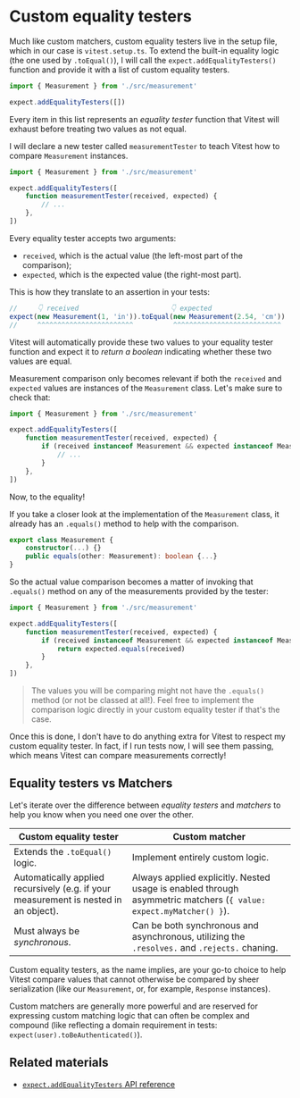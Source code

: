 # Custom equality testers

<EpicVideo url="https://www.epicweb.dev/workshops/advanced-vitest-patterns/assertions/03-03-problem/solution" />

Much like custom matchers, custom equality testers live in the setup file, which in our case is `vitest.setup.ts`. To extend the built-in equality logic (the one used by `.toEqual()`), I will call the `expect.addEqualityTesters()` function and provide it with a list of custom equality testers.

```ts filename=vitest.setup.ts add=3
import { Measurement } from './src/measurement'

expect.addEqualityTesters([])
```

Every item in this list represents an _equality tester_ function that Vitest will exhaust before treating two values as not equal.

I will declare a new tester called `measurementTester` to teach Vitest how to compare `Measurement` instances.

```ts filename=vitest.setup.ts add=4
import { Measurement } from './src/measurement'

expect.addEqualityTesters([
	function measurementTester(received, expected) {
		// ...
	},
])
```

Every equality tester accepts two arguments:

- `received`, which is the actual value (the left-most part of the comparison);
- `expected`, which is the expected value (the right-most part).

This is how they translate to an assertion in your tests:

```ts nonumber nocopy
//     👇 received                       👇 expected
expect(new Measurement(1, 'in')).toEqual(new Measurement(2.54, 'cm'))
//     ^^^^^^^^^^^^^^^^^^^^^^^^          ^^^^^^^^^^^^^^^^^^^^^^^^^^^
```

Vitest will automatically provide these two values to your equality tester function and expect it to _return a boolean_ indicating whether these two values are equal.

Measurement comparison only becomes relevant if both the `received` and `expected` values are instances of the `Measurement` class. Let's make sure to check that:

```ts file=vitest.setup.ts add=5-7
import { Measurement } from './src/measurement'

expect.addEqualityTesters([
	function measurementTester(received, expected) {
		if (received instanceof Measurement && expected instanceof Measurement) {
			// ...
		}
	},
])
```

Now, to the equality!

If you take a closer look at the implementation of the `Measurement` class, it already has an `.equals()` method to help with the comparison.

```ts filename=src/measurement.ts nonumber nocopy highlight=3
export class Measurement {
	constructor(...) {}
	public equals(other: Measurement): boolean {...}
}
```

So the actual value comparison becomes a matter of invoking that `.equals()` method on any of the measurements provided by the tester:

```ts filename=vitest.setup.ts add=6
import { Measurement } from './src/measurement'

expect.addEqualityTesters([
	function measurementTester(received, expected) {
		if (received instanceof Measurement && expected instanceof Measurement) {
			return expected.equals(received)
		}
	},
])
```

> The values you will be comparing might not have the `.equals()` method (or not be classed at all!). Feel free to implement the comparison logic directly in your custom equality tester if that's the case.

Once this is done, I don't have to do anything extra for Vitest to respect my custom equality tester. In fact, if I run tests now, I will see them passing, which means Vitest can compare measurements correctly!

## Equality testers vs Matchers

Let's iterate over the difference between _equality testers_ and _matchers_ to help you know when you need one over the other.

| Custom equality tester                                                               | Custom matcher                                                                                                    |
| ------------------------------------------------------------------------------------ | ----------------------------------------------------------------------------------------------------------------- |
| Extends the `.toEqual()` logic.                                                      | Implement entirely custom logic.                                                                                  |
| Automatically applied recursively (e.g. if your measurement is nested in an object). | Always applied explicitly. Nested usage is enabled through asymmetric matchers (`{ value: expect.myMatcher() }`). |
| Must always be _synchronous_.                                                        | Can be both synchronous and asynchronous, utilizing the `.resolves.` and `.rejects.` chaning.                     |

Custom equality testers, as the name implies, are your go-to choice to help Vitest compare values that cannot otherwise be compared by sheer serialization (like our `Measurement`, or, for example, `Response` instances).

Custom matchers are generally more powerful and are reserved for expressing custom matching logic that can often be complex and compound (like reflecting a domain requirement in tests: `expect(user).toBeAuthenticated()`).

## Related materials

- [`expect.addEqualityTesters` API reference](https://vitest.dev/api/expect.html#expect-addequalitytesters)

